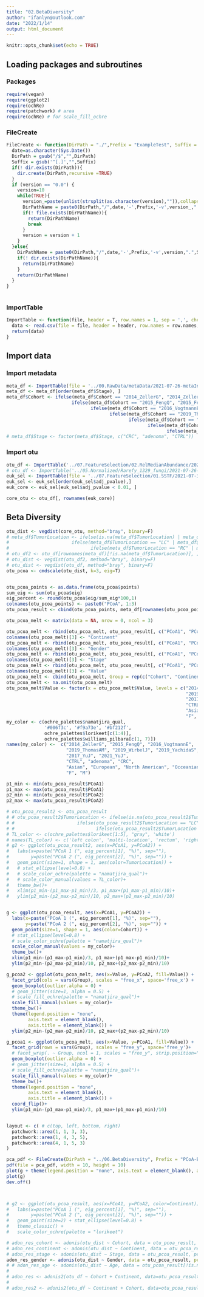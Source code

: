 ```yaml
---
title: "02.BetaDiversity"
author: "ifanlyn@outlook.com"
date: "2022/1/14"
output: html_document
---
```


```r
knitr::opts_chunk$set(echo = TRUE)
```

## Loading packages and subroutines {.tabset}

### Packages

```r
require(vegan)
require(ggplot2)
require(ochRe)
require(patchwork) # area
require(ochRe) # for scale_fill_ochre
```

### FileCreate

```r
FileCreate <- function(DirPath = "./",Prefix = "ExampleTest", Suffix = "pdf", version = "0.0"){
  date=as.character(Sys.Date())
  DirPath = gsub("/$","",DirPath)
  Suffix = gsub('^[.]',"",Suffix)
  if(! dir.exists(DirPath)){
    dir.create(DirPath,recursive =TRUE)
  }
  if (version == "0.0") {
    version=10
    while(TRUE){
      version_=paste(unlist(strsplit(as.character(version),"")),collapse=".")
      DirPathName = paste0(DirPath,"/",date,'-',Prefix,'-v',version_,".",Suffix)
      if(! file.exists(DirPathName)){
        return(DirPathName)
        break
      }
      version = version + 1
    }
  }else{
    DirPathName = paste0(DirPath,"/",date,'-',Prefix,'-v',version,".",Suffix)
    if(! dir.exists(DirPathName)){
      return(DirPathName)
    }
    return(DirPathName)
  }
}
  
```

### ImportTable

```r
ImportTable <- function(file, header = T, row.names = 1, sep = ',', check.names = FALSE, ...){
  data <- read.csv(file = file, header = header, row.names = row.names, sep = sep, check.names = check.names, ...)
  return(data)
}
```

## Import data {.tabset}

### Import metadata

```r
meta_df <- ImportTable(file = '../00.RawData/metaData/2021-07-26-metaInfo-subgroup_1329-v6.0.csv')
meta_df <- meta_df[order(meta_df$Stage), ]
meta_df$Cohort <- ifelse(meta_df$Cohort == "2014_ZellerG", "2014_ZellerG", 
                        ifelse(meta_df$Cohort == "2015_FengQ", "2015_FengQ", 
                               ifelse(meta_df$Cohort == "2016_VogtmannE", "2016_VogtmannE", 
                                      ifelse(meta_df$Cohort == "2019_Thom", "2019_ThomasAM", 
                                             ifelse(meta_df$Cohort == "2019_WirbelJ", "2019_WirbelJ", 
                                                    ifelse(meta_df$Cohort == "2019_Yachida", "2019_YachidaS", 
                                                           ifelse(meta_df$Cohort == "2021_JunY_1", "2017_YuJ","2021_YuJ")))))))
# meta_df$Stage <- factor(meta_df$Stage, c("CRC", "adenoma", "CTRL"))
```

### Import otu

```r
otu_df <- ImportTable('../07.FeatureSelection/02.RelMedianAbundance/2021-07-30-normalized-0.1%-RelMedianAbundance-matrix-v1.0.0.csv')
# otu_df <- ImportTable('../05.Normalized/Rarefy_1329_fungi/2021-07-26-RelativeAbundance_matrix-v1.0.csv') %>% t() %>% as.data.frame()
euk_sel <- ImportTable(file = '../07.FeatureSelection/01.SSTF/2021-07-30-wilcoxon-all-v1.0.0.csv')
euk_sel <- euk_sel[order(euk_sel$adj_pvalue),]
euk_core <- euk_sel[euk_sel$adj_pvalue < 0.01, ]

core_otu <- otu_df[, rownames(euk_core)]
```

## Beta Diversity

```r
otu_dist <- vegdist(core_otu, method="bray", binary=F)
# meta_df$TumorLocation <- ifelse(is.na(meta_df$TumorLocation) | meta_df$TumorLocation == "TODO", NA,
#                       ifelse(meta_df$TumorLocation == "LC" | meta_df$TumorLocation == 'left' | meta_df$TumorLocation == 'Left colon' |meta_df$TumorLocation == 'rectum' | meta_df$TumorLocation == 'Sigma', 'left colon',
#                              ifelse(meta_df$TumorLocation == "RC" | meta_df$TumorLocation == 'right' | meta_df$TumorLocation == "Right colon", "right colon", NA)))
# otu_df2 <- otu_df[rownames(meta_df)[!is.na(meta_df$TumorLocation)], ]
# otu_dist <- vegdist(otu_df2, method="bray", binary=F)
# otu_dist <- vegdist(otu_df, method="bray", binary=F)
otu_pcoa <- cmdscale(otu_dist, k=3, eig=T)


otu_pcoa_points <- as.data.frame(otu_pcoa$points)
sum_eig <- sum(otu_pcoa$eig)
eig_percent <- round(otu_pcoa$eig/sum_eig*100,1)
colnames(otu_pcoa_points) <- paste0("PCoA", 1:3)
otu_pcoa_result <- cbind(otu_pcoa_points, meta_df[rownames(otu_pcoa_points), ])

otu_pcoa_melt <- matrix(data = NA, nrow = 0, ncol = 3)

otu_pcoa_melt <- rbind(otu_pcoa_melt, otu_pcoa_result[, c("PCoA1", "PCoA2", "Cohort")])
colnames(otu_pcoa_melt)[3] <- "Continent"
otu_pcoa_melt <- rbind(otu_pcoa_melt, otu_pcoa_result[, c("PCoA1", "PCoA2", "Continent")])
colnames(otu_pcoa_melt)[3] <- "Gender"
otu_pcoa_melt <- rbind(otu_pcoa_melt, otu_pcoa_result[, c("PCoA1", "PCoA2", "Gender")])
colnames(otu_pcoa_melt)[3] <- "Stage"
otu_pcoa_melt <- rbind(otu_pcoa_melt, otu_pcoa_result[, c("PCoA1", "PCoA2", "Stage")])
colnames(otu_pcoa_melt)[3] <- "Value"
otu_pcoa_melt <- cbind(otu_pcoa_melt, Group = rep(c("Cohort", "Continent", "Gender", "Stage"), each = nrow(otu_pcoa_result)))
otu_pcoa_melt <- na.omit(otu_pcoa_melt)
otu_pcoa_melt$Value <- factor(x = otu_pcoa_melt$Value, levels = c("2014_ZellerG", "2015_FengQ", "2016_VogtmannE", 
                                                                  "2019_ThomasAM", "2019_WirbelJ", "2019_YachidaS", 
                                                                  "2017_YuJ", "2021_YuJ",
                                                                  "CTRL", "adenoma", "CRC",
                                                                  "Asian", "European", "North American", "Occeanian", 
                                                                  "F", "M"))
my_color <- c(ochre_palettes$namatjira_qual,
              '#006f3c', '#f9a73e', '#bf212f',
              ochre_palettes$lorikeet[c(1:4)],
              ochre_palettes$williams_pilbara[c(1, 7)])
names(my_color) <-  c("2014_ZellerG", "2015_FengQ", "2016_VogtmannE", 
                      "2019_ThomasAM", "2019_WirbelJ", "2019_YachidaS", 
                      "2017_YuJ", "2021_YuJ",
                      "CTRL", "adenoma", "CRC",
                      "Asian", "European", "North American", "Occeanian", 
                      "F", "M")

p1_min <- min(otu_pcoa_result$PCoA1)
p1_max <- max(otu_pcoa_result$PCoA1)
p2_min <- min(otu_pcoa_result$PCoA2)
p2_max <- max(otu_pcoa_result$PCoA2)

# otu_pcoa_result2 <- otu_pcoa_result
# # otu_pcoa_result2$TumorLocation <- ifelse(is.na(otu_pcoa_result2$TumorLocation) | otu_pcoa_result2$TumorLocation == "TODO", 'unknown',
# #                       ifelse(otu_pcoa_result2$TumorLocation == "LC" | otu_pcoa_result2$TumorLocation == 'left' | otu_pcoa_result2$TumorLocation == 'Left colon' |otu_pcoa_result2$TumorLocation == 'rectum' | otu_pcoa_result2$TumorLocation == 'Sigma', 'left colon',
# #                              ifelse(otu_pcoa_result2$TumorLocation == "RC" | otu_pcoa_result2$TumorLocation == 'right' | otu_pcoa_result2$TumorLocation == "Right colon", "right colon", NA)))
# TL_color <- c(ochre_palettes$lorikeet[1:5], "gray", 'white')
# names(TL_color) <- c('left colon', 'multi-location', 'rectum', 'right colon', 'sigma', 'unknown', 'CTRL')
# g2 <- ggplot(otu_pcoa_result2, aes(x=PCoA1, y=PCoA2)) +
#   labs(x=paste("PCoA 1 (", eig_percent[1], "%)", sep=""),
#        y=paste("PCoA 2 (", eig_percent[2], "%)", sep="")) +
#   geom_point(size=1, shape = 1, aes(color=TumorLocation)) + 
#   # stat_ellipse(level=0.8) +
#   # scale_color_ochre(palette = "namatjira_qual")+
#   # scale_color_manual(values = TL_color)+
#   theme_bw()+
#   xlim(p1_min-(p1_max-p1_min)/3, p1_max+(p1_max-p1_min)/10)+
#   ylim(p2_min-(p2_max-p2_min)/10, p2_max+(p2_max-p2_min)/10)


g <- ggplot(otu_pcoa_result, aes(x=PCoA1, y=PCoA2)) +
  labs(x=paste("PCoA 1 (", eig_percent[1], "%)", sep=""),
       y=paste("PCoA 2 (", eig_percent[2], "%)", sep="")) +
  geom_point(size=1, shape = 1, aes(color=Cohort)) + 
  # stat_ellipse(level=0.8) +
  # scale_color_ochre(palette = "namatjira_qual")+
  scale_color_manual(values = my_color)+
  theme_bw()+
  xlim(p1_min-(p1_max-p1_min)/3, p1_max+(p1_max-p1_min)/10)+
  ylim(p2_min-(p2_max-p2_min)/10, p2_max+(p2_max-p2_min)/10)

g_pcoa2 <- ggplot(otu_pcoa_melt, aes(x=Value, y=PCoA2, fill=Value)) +
  facet_grid(cols = vars(Group), scales = "free_x", space='free_x') +
  geom_boxplot(outlier.alpha = 0) +
  # geom_jitter(size=1, alpha = 0.5) + 
  # scale_fill_ochre(palette = "namatjira_qual")+
  scale_fill_manual(values = my_color)+
  theme_bw()+
  theme(legend.position = "none", 
        axis.text = element_blank(),
        axis.title = element_blank()) +
  ylim(p2_min-(p2_max-p2_min)/10, p2_max+(p2_max-p2_min)/10)

g_pcoa1 <- ggplot(otu_pcoa_melt, aes(x=Value, y=PCoA1, fill=Value)) +
  facet_grid(rows = vars(Group), scales = "free_y", space='free_y')+
  # facet_wrap(. ~ Group, ncol = 1, scales = "free_y", strip.position="right", space='free') +
  geom_boxplot(outlier.alpha = 0) +
  # geom_jitter(size=1, alpha = 0.5) + 
  # scale_fill_ochre(palette = "namatjira_qual")+  
  scale_fill_manual(values = my_color)+
  theme_bw()+
  theme(legend.position = "none",
        axis.text = element_blank(),
        axis.title = element_blank()) + 
  coord_flip()+
  ylim(p1_min-(p1_max-p1_min)/3, p1_max+(p1_max-p1_min)/10)


layout <- c( # c(top, left, bottom, right)
  patchwork::area(1, 1, 3, 3),
  patchwork::area(1, 4, 3, 5),
  patchwork::area(4, 1, 5, 3)
)

pca_pdf <- FileCreate(DirPath = "../06.BetaDiversity", Prefix = "PCoA-Bray", Suffix = 'pdf')
pdf(file = pca_pdf, width = 10, height = 10)
plot(g + theme(legend.position = "none", axis.text = element_blank(), axis.title = element_blank()) + g_pcoa2 + g_pcoa1 + plot_layout(design = layout))
plot(g)
dev.off()



# g2 <- ggplot(otu_pcoa_result, aes(x=PCoA1, y=PCoA2, color=Continent)) +
#   labs(x=paste("PCoA 1 (", eig_percent[1], "%)", sep=""),
#        y=paste("PCoA 2 (", eig_percent[2], "%)", sep="")) +
#   geom_point(size=2) + stat_ellipse(level=0.8) +
#   theme_classic() +
#   scale_color_ochre(palette = "lorikeet")

# adon_res_cohort <- adonis(otu_dist ~ Cohort, data = otu_pcoa_result, perm = 999)
# adon_res_continent <- adonis(otu_dist ~ Continent, data = otu_pcoa_result, perm = 999)
# adon_res_stage <- adonis(otu_dist ~ Stage, data = otu_pcoa_result, perm = 999)
adon_res_gender <- adonis(otu_dist ~ Gender, data = otu_pcoa_result, perm = 999)
# # adon_res_age <- adonis(otu_dist ~ Age, data = otu_pcoa_result[!is.na(otu_pcoa_result$Age),], perm = 999)
# 
# adon_res <- adonis2(otu_df ~ Cohort + Continent, data=otu_pcoa_result, permutations=999, by="margin")
# 
# adon_res2 <- adonis2(otu_df ~ Continent + Cohort, data=otu_pcoa_result, permutations=999, by="margin")


```







